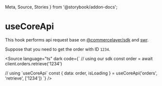   Meta,
  Source,
  Stories
} from '@storybook/addon-docs';

<Meta of={SStories} />

# useCoreApi

This hook performs api request base on [@commercelayer/sdk](https://github.com/commercelayer/commercelayer-sdk) and [swr](https://swr.vercel.app/).

Suppose that you need to get the order with ID `1234`.

<Source
  language="ts"
  dark
  code={`
// using our sdk
const order = await client.orders.retrieve('1234')

// using \`useCoreApi\`
const {
  data: order,
  isLoading
} = useCoreApi('orders', 'retrieve', ['1234'])
`} />

<Stories />
